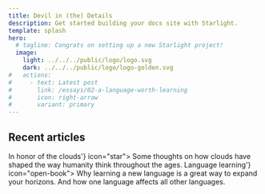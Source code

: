 ```yaml
---
title: Devil in (the) Details
description: Get started building your docs site with Starlight.
template: splash
hero:
  # tagline: Congrats on setting up a new Starlight project!
  image:
    light: ../../../public/logo/logo.svg
    dark: ../../../public/logo/logo-golden.svg
#   actions:
#     - text: Latest post
#       link: /essays/02-a-language-worth-learning
#       icon: right-arrow
#       variant: primary
---
```



## Recent articles

<CardGrid stagger>
	<Card title={'<a href="/essays/01-in-honor-of-the-clouds">In honor of the clouds</a>'} icon="star">
		Some thoughts on how clouds have shaped the way humanity think throughout the ages.
	</Card>
	<Card title={'<a href="/essays/02-a-language-worth-learning">Language learning</a>'} icon="open-book">
		Why learning a new language is a great way to expand your horizons.
		And how one language affects all other languages.
	</Card>
</CardGrid>
